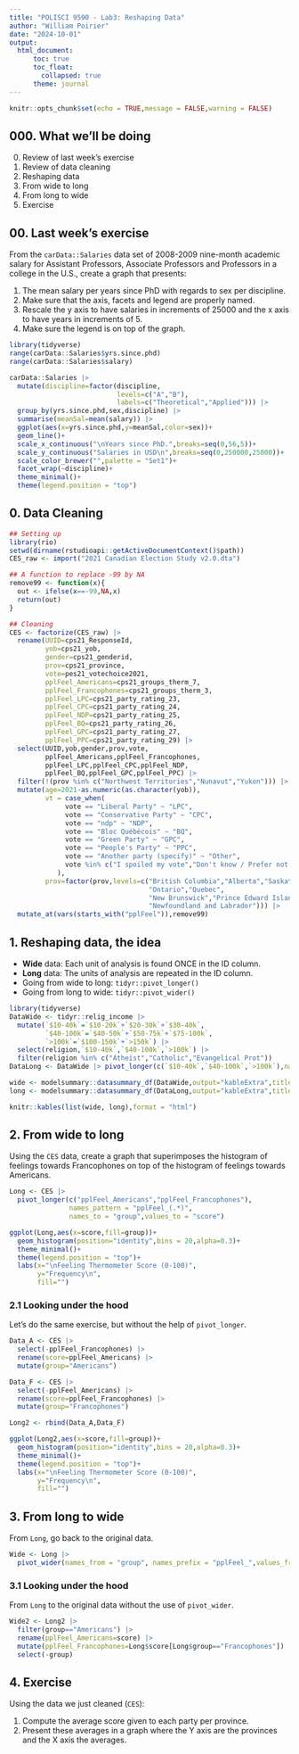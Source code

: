 ```yaml
---
title: "POLISCI 9590 - Lab3: Reshaping Data"
author: "William Poirier"
date: "2024-10-01"
output: 
  html_document:
      toc: true
      toc_float:
        collapsed: true
      theme: journal
---
```

<style>
.list-group-item.active, .list-group-item.active:hover, .list-group-item.active:focus {
    z-index: 2;
    color: #ffffff;
    background-color: #4F2683;
    border-color: #4F2683;
}

a {
    color: #4F2683;
    text-decoration: none;
}
</style>

```r
knitr::opts_chunk$set(echo = TRUE,message = FALSE,warning = FALSE)
```

## 000. What we'll be doing

00. Review of last week's exercise
0. Review of data cleaning
1. Reshaping data
2. From wide to long
3. From long to wide
4. Exercise

## 00. Last week's exercise

From the `carData::Salaries` data set of 2008-2009 nine-month academic salary for Assistant Professors, Associate Professors and Professors in a college in the U.S., create a graph that presents:

  1. The mean salary per years since PhD with regards to sex per discipline.
  2. Make sure that the axis, facets and legend are properly named. 
  3. Rescale the y axis to have salaries in increments of 25000 and the x axis to have years in increments of 5.
  4. Make sure the legend is on top of the graph.

```r
library(tidyverse)
range(carData::Salaries$yrs.since.phd)
range(carData::Salaries$salary)

carData::Salaries |> 
  mutate(discipline=factor(discipline,
                           levels=c("A","B"),
                           labels=c("Theoretical","Applied"))) |> 
  group_by(yrs.since.phd,sex,discipline) |> 
  summarise(meanSal=mean(salary)) |> 
  ggplot(aes(x=yrs.since.phd,y=meanSal,color=sex))+
  geom_line()+
  scale_x_continuous("\nYears since PhD.",breaks=seq(0,56,5))+
  scale_y_continuous("Salaries in USD\n",breaks=seq(0,250000,25000))+
  scale_color_brewer("",palette = "Set1")+
  facet_wrap(~discipline)+
  theme_minimal()+
  theme(legend.position = "top")
```



## 0. Data Cleaning

```r
## Setting up
library(rio)
setwd(dirname(rstudioapi::getActiveDocumentContext()$path))
CES_raw <- import("2021 Canadian Election Study v2.0.dta") 

## A function to replace -99 by NA
remove99 <- function(x){
  out <- ifelse(x==-99,NA,x)
  return(out)
}

## Cleaning
CES <- factorize(CES_raw) |> 
  rename(UUID=cps21_ResponseId,
         yob=cps21_yob,
         gender=cps21_genderid,
         prov=cps21_province,
         vote=pes21_votechoice2021,
         pplFeel_Americans=cps21_groups_therm_7,
         pplFeel_Francophones=cps21_groups_therm_3,
         pplFeel_LPC=cps21_party_rating_23,
         pplFeel_CPC=cps21_party_rating_24,
         pplFeel_NDP=cps21_party_rating_25,
         pplFeel_BQ=cps21_party_rating_26,
         pplFeel_GPC=cps21_party_rating_27,
         pplFeel_PPC=cps21_party_rating_29) |> 
  select(UUID,yob,gender,prov,vote,
         pplFeel_Americans,pplFeel_Francophones,
         pplFeel_LPC,pplFeel_CPC,pplFeel_NDP,
         pplFeel_BQ,pplFeel_GPC,pplFeel_PPC) |> 
  filter(!(prov %in% c("Northwest Territories","Nunavut","Yukon"))) |> 
  mutate(age=2021-as.numeric(as.character(yob)),
         vt = case_when(
              vote == "Liberal Party" ~ "LPC",
              vote == "Conservative Party" ~ "CPC",
              vote == "ndp" ~ "NDP",
              vote == "Bloc Québécois" ~ "BQ",
              vote == "Green Party" ~ "GPC",
              vote == "People's Party" ~ "PPC",
              vote == "Another party (specify)" ~ "Other",
              vote %in% c("I spoiled my vote","Don't know / Prefer not to answer") ~ NA_character_
            ),
         prov=factor(prov,levels=c("British Columbia","Alberta","Saskatchewan","Manitoba",
                                   "Ontario","Quebec",
                                   "New Brunswick","Prince Edward Island","Nova Scotia",
                                   "Newfoundland and Labrador"))) |> 
  mutate_at(vars(starts_with("pplFeel")),remove99)
```

## 1. Reshaping data, the idea

- **Wide** data: Each unit of analysis is found ONCE in the ID column.
- **Long** data: The units of analysis are repeated in the ID column. 
- Going from wide to long: `tidyr::pivot_longer()`
- Going from long to wide: `tidyr::pivot_wider()`

```r
library(tidyverse)
DataWide <- tidyr::relig_income |> 
  mutate(`$10-40k`=`$10-20k`+`$20-30k`+`$30-40k`,
         `$40-100k`=`$40-50k`+`$50-75k`+`$75-100k`,
         `>100k`=`$100-150k`+`>150k`) |> 
  select(religion,`$10-40k`,`$40-100k`,`>100k`) |> 
  filter(religion %in% c("Atheist","Catholic","Evangelical Prot"))
DataLong <- DataWide |> pivot_longer(c(`$10-40k`,`$40-100k`,`>100k`),names_to = "salary",values_to = "n")

wide <- modelsummary::datasummary_df(DataWide,output="kableExtra",title = "Wide: Each unit of analysis is found ONCE in the ID column",escape=F)
long <- modelsummary::datasummary_df(DataLong,output="kableExtra",title = "Long: The units of analysis are repeated in the ID column",,escape=F)

knitr::kables(list(wide, long),format = "html")
```



## 2. From wide to long

Using the `CES` data, create a graph that superimposes the histogram of feelings towards Francophones on top of the histogram of feelings towards Americans. 

```r
Long <- CES |> 
  pivot_longer(c("pplFeel_Americans","pplFeel_Francophones"),
               names_pattern = "pplFeel_(.*)",
               names_to = "group",values_to = "score")

ggplot(Long,aes(x=score,fill=group))+
  geom_histogram(position="identity",bins = 20,alpha=0.3)+
  theme_minimal()+
  theme(legend.position = "top")+
  labs(x="\nFeeling Thermometer Score (0-100)",
       y="Frequency\n",
       fill="")
```

### 2.1 Looking under the hood

Let's do the same exercise, but without the help of `pivot_longer`.

```r
Data_A <- CES |> 
  select(-pplFeel_Francophones) |> 
  rename(score=pplFeel_Americans) |> 
  mutate(group="Americans")

Data_F <- CES |> 
  select(-pplFeel_Americans) |> 
  rename(score=pplFeel_Francophones) |> 
  mutate(group="Francophones")

Long2 <- rbind(Data_A,Data_F)

ggplot(Long2,aes(x=score,fill=group))+
  geom_histogram(position="identity",bins = 20,alpha=0.3)+
  theme_minimal()+
  theme(legend.position = "top")+
  labs(x="\nFeeling Thermometer Score (0-100)",
       y="Frequency\n",
       fill="")

```


## 3. From long to wide

From `Long`, go back to the original data.

```r
Wide <- Long |> 
  pivot_wider(names_from = "group", names_prefix = "pplFeel_",values_from = score)
```

### 3.1 Looking under the hood

From `Long` to the original data without the use of `pivot_wider`.

```r
Wide2 <- Long2 |> 
  filter(group=="Americans") |> 
  rename(pplFeel_Americans=score) |> 
  mutate(pplFeel_Francophones=Long$score[Long$group=="Francophones"]) |> 
  select(-group)
```

## 4. Exercise

Using the data we just cleaned (`CES`):

  1. Compute the average score given to each party per province.
  2. Present these averages in a graph where the Y axis are the provinces and the X axis the averages. 
  
```r

```
  

